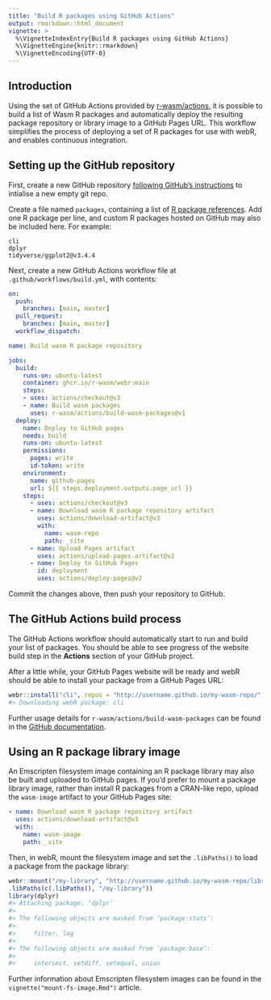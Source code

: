 ```yaml
---
title: "Build R packages using GitHub Actions"
output: rmarkdown::html_document
vignette: >
  %\VignetteIndexEntry{Build R packages using GitHub Actions}
  %\VignetteEngine{knitr::rmarkdown}
  %\VignetteEncoding{UTF-8}
---
```


## Introduction

Using the set of GitHub Actions provided by [r-wasm/actions](https://github.com/r-wasm/actions), it is possible to build a list of Wasm R packages and automatically deploy the resulting package repository or library image to a GitHub Pages URL. This workflow simplifies the process of deploying a set of R packages for use with webR, and enables continuous integration.

## Setting up the GitHub repository

First, create a new GitHub repository [following GitHub's instructions](https://docs.github.com/en/get-started/quickstart/create-a-repo#) to intialise a new empty git repo.

Create a file named `packages`, containing a list of [R package references](https://r-lib.github.io/pkgdepends/reference/pkg_refs.html). Add one R package per line, and custom R packages hosted on GitHub may also be included here. For example:

```
cli
dplyr
tidyverse/ggplot2@v3.4.4
```

Next, create a new GitHub Actions workflow file at `.github/workflows/build.yml`, with contents:

```yaml
on:
  push:
    branches: [main, master]
  pull_request:
    branches: [main, master]
  workflow_dispatch:

name: Build wasm R package repository

jobs:
  build:
    runs-on: ubuntu-latest
    container: ghcr.io/r-wasm/webr:main
    steps:
    - uses: actions/checkout@v3
    - name: Build wasm packages
      uses: r-wasm/actions/build-wasm-packages@v1
  deploy:
    name: Deploy to GitHub pages
    needs: build
    runs-on: ubuntu-latest
    permissions:
      pages: write
      id-token: write
    environment:
      name: github-pages
      url: ${{ steps.deployment.outputs.page_url }}
    steps:
      - uses: actions/checkout@v3
      - name: Download wasm R package repository artifact
        uses: actions/download-artifact@v3
        with:
          name: wasm-repo
          path: _site
      - name: Upload Pages artifact
        uses: actions/upload-pages-artifact@v2
      - name: Deploy to GitHub Pages
        id: deployment
        uses: actions/deploy-pages@v2
```

Commit the changes above, then push your repository to GitHub.


## The GitHub Actions build process

The GitHub Actions workflow should automatically start to run and build your list of packages. You should be able to see progress of the website build step in the **Actions** section of your GitHub project.

After a little while, your GitHub Pages website will be ready and webR should be able to install your package from a GitHub Pages URL:

```r
webr::install("cli", repos = "http://username.github.io/my-wasm-repo/")
#> Downloading webR package: cli
```

Further usage details for `r-wasm/actions/build-wasm-packages` can be found in the [GitHub documentation](https://github.com/r-wasm/actions/tree/v1/build-wasm-packages).

## Using an R package library image

An Emscripten filesystem image containing an R package library may also be built and uploaded to GitHub pages. If you'd prefer to mount a package library image, rather than install R packages from a CRAN-like repo, upload the `wasm-image` artifact to your GitHub Pages site:

```yaml
- name: Download wasm R package repository artifact
  uses: actions/download-artifact@v3
  with:
    name: wasm-image
    path: _site
```

Then, in webR, mount the filesystem image and set the `.libPaths()` to load a package from the package library:

```r
webr::mount("/my-library", "http://username.github.io/my-wasm-repo/library.data")
.libPaths(c(.libPaths(), "/my-library"))
library(dplyr)
#> Attaching package: ‘dplyr’
#> 
#> The following objects are masked from ‘package:stats’:
#> 
#>     filter, lag
#> 
#> The following objects are masked from ‘package:base’:
#> 
#>     intersect, setdiff, setequal, union
```

Further information about Emscripten filesystem images can be found in the `vignette("mount-fs-image.Rmd")` article.
